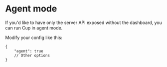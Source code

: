 # Agent mode

If you'd like to have only the server API exposed without the dashboard, you can run Cup in agent mode.

Modify your config like this:

```jsonc
{
    "agent": true
    // Other options
}
```